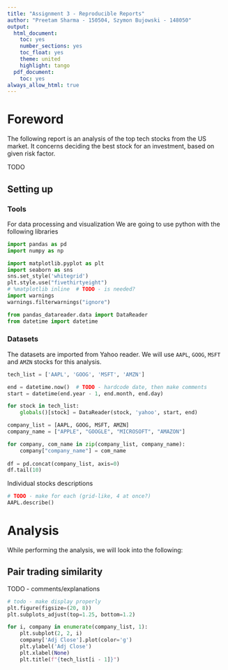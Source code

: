```yaml
---
title: "Assignment 3 - Reproducible Reports"
author: "Preetam Sharma - 150504, Szymon Bujowski - 148050"
output:
  html_document:
    toc: yes
    number_sections: yes
    toc_float: yes
    theme: united
    highlight: tango
  pdf_document:
    toc: yes
always_allow_html: true
---
```


# Foreword

The following report is an analysis of the top tech stocks from the US market. It concerns deciding the best stock for an investment, based on given risk factor.

TODO

## Setting up

### Tools

For data processing and visualization We are going to use python with the following libraries

```python
import pandas as pd
import numpy as np

import matplotlib.pyplot as plt
import seaborn as sns
sns.set_style('whitegrid')
plt.style.use("fivethirtyeight")
# %matplotlib inline  # TODO - is needed?
import warnings
warnings.filterwarnings("ignore")

from pandas_datareader.data import DataReader
from datetime import datetime
```

### Datasets

The datasets are imported from Yahoo reader. We will use `AAPL`, `GOOG`, `MSFT` and `AMZN` stocks for this analysis.

```python
tech_list = ['AAPL', 'GOOG', 'MSFT', 'AMZN']

end = datetime.now()  # TODO - hardcode date, then make comments
start = datetime(end.year - 1, end.month, end.day)

for stock in tech_list:   
    globals()[stock] = DataReader(stock, 'yahoo', start, end)

company_list = [AAPL, GOOG, MSFT, AMZN]
company_name = ["APPLE", "GOOGLE", "MICROSOFT", "AMAZON"]

for company, com_name in zip(company_list, company_name):
    company["company_name"] = com_name
    
df = pd.concat(company_list, axis=0)
df.tail(10)
```

Individual stocks descriptions

```python
# TODO - make for each (grid-like, 4 at once?)
AAPL.describe()
```

# Analysis

While performing the analysis, we will look into the following:

## Pair trading similarity

TODO - comments/explanations

```python
# todo - make display properly
plt.figure(figsize=(20, 8))
plt.subplots_adjust(top=1.25, bottom=1.2)

for i, company in enumerate(company_list, 1):
    plt.subplot(2, 2, i)
    company['Adj Close'].plot(color='g')
    plt.ylabel('Adj Close')
    plt.xlabel(None)
    plt.title(f"{tech_list[i - 1]}")
```

